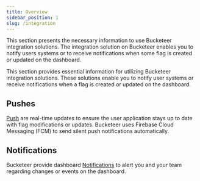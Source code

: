 ```yaml
---
title: Overview
sidebar_position: 1
slug: /integration
---
```


This section presents the necessary information to use Bucketeer integration solutions. The integration solution on Bucketeer enables you to notify users systems or to receive notifications when some flag is created or updated on the dashboard.

This section provides essential information for utilizing Bucketeer integration solutions. These solutions enable you to notify user systems or receive notifications when a flag is created or updated on the dashboard.

## Pushes

[Push](/integration/pushes) are real-time updates to ensure the user application stays up to date with flag modifications or updates. Bucketeer uses Firebase Cloud Messaging (FCM) to send silent push notifications automatically.

## Notifications

Bucketeer provide dashboard [Notifications](/integration/notifications) to alert you and your team regarding changes or events on the dashboard.
